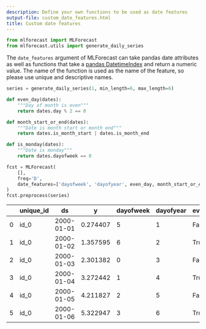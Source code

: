 ```yaml
---
description: Define your own functions to be used as date features
output-file: custom_date_features.html
title: Custom date features
---
```



```python
from mlforecast import MLForecast
from mlforecast.utils import generate_daily_series
```

The `date_features` argument of MLForecast can take pandas date
attributes as well as functions that take a [pandas
DatetimeIndex](https://pandas.pydata.org/docs/reference/api/pandas.datetimeindex.html)
and return a numeric value. The name of the function is used as the name
of the feature, so please use unique and descriptive names.

```python
series = generate_daily_series(1, min_length=6, max_length=6)
```


```python
def even_day(dates):
    """Day of month is even"""
    return dates.day % 2 == 0

def month_start_or_end(dates):
    """Date is month start or month end"""
    return dates.is_month_start | dates.is_month_end

def is_monday(dates):
    """Date is monday"""
    return dates.dayofweek == 0
```


```python
fcst = MLForecast(
    [],
    freq='D',
    date_features=['dayofweek', 'dayofyear', even_day, month_start_or_end, is_monday]
)
fcst.preprocess(series)
```

|     | unique_id | ds         | y        | dayofweek | dayofyear | even_day | month_start_or_end | is_monday |
|-----|-----------|------------|----------|-----------|-----------|----------|--------------------|-----------|
| 0   | id_0      | 2000-01-01 | 0.274407 | 5         | 1         | False    | True               | False     |
| 1   | id_0      | 2000-01-02 | 1.357595 | 6         | 2         | True     | False              | False     |
| 2   | id_0      | 2000-01-03 | 2.301382 | 0         | 3         | False    | False              | True      |
| 3   | id_0      | 2000-01-04 | 3.272442 | 1         | 4         | True     | False              | False     |
| 4   | id_0      | 2000-01-05 | 4.211827 | 2         | 5         | False    | False              | False     |
| 5   | id_0      | 2000-01-06 | 5.322947 | 3         | 6         | True     | False              | False     |

